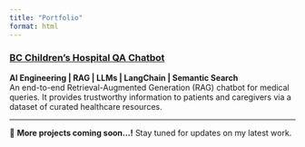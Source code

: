 ```yaml
---
title: "Portfolio"
format: html
---
```


### [BC Children's Hospital QA Chatbot](BCCH_RAG.html)
**AI Engineering | RAG | LLMs | LangChain | Semantic Search**  
An end-to-end Retrieval-Augmented Generation (RAG) chatbot for medical queries. It provides trustworthy information to patients and caregivers via a dataset of curated healthcare resources.

---

🚀 **More projects coming soon...!** Stay tuned for updates on my latest work.  
